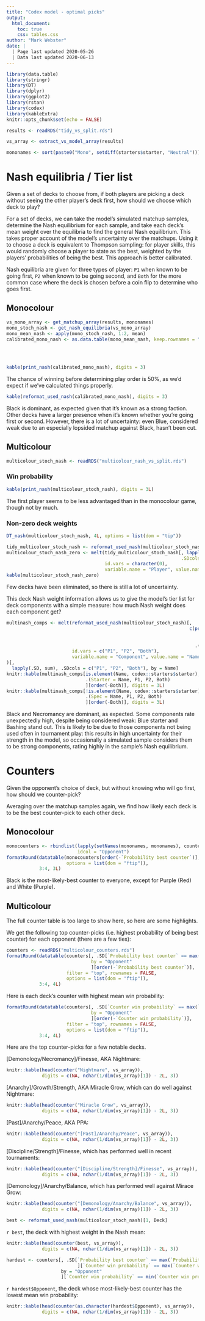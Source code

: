 ```yaml
---
title: "Codex model - optimal picks"
output:
  html_document:
    toc: true
    css: tables.css
author: "Mark Webster"
date: |
  | Page last updated 2020-05-26
  | Data last updated 2020-06-13
---
```


```r
library(data.table)
library(stringr)
library(DT)
library(dplyr)
library(ggplot2)
library(rstan)
library(codex)
library(kableExtra)
knitr::opts_chunk$set(echo = FALSE)
```

```r
results <- readRDS("tidy_vs_split.rds")
```

```r
vs_array <- extract_vs_model_array(results)
```

```r
mononames <- sort(paste0("Mono", setdiff(starters$starter, "Neutral")))
```

# Nash equilibria / Tier list

Given a set of decks to choose from, if both players are picking a deck without seeing the other player's deck first, how should we choose which deck to play?

For a set of decks, we can take the model's simulated matchup samples, determine the Nash equilibrium for each sample, and take each deck's mean weight over the equilibria to find the general Nash equilibrium. This takes proper account of the model's uncertainty over the matchups. Using it to choose a deck is equivalent to Thompson sampling: for player skills, this would randomly choose a player to state as the best, weighted by the players' probabilities of being the best. This approach is better calibrated.

Nash equilibria are given for three types of player: `P1` when known to be going first, `P2` when known to be going second, and `Both` for the more common case where the deck is chosen before a coin flip to determine who goes first.

## Monocolour

```r
vs_mono_array <- get_matchup_array(results, mononames)
mono_stoch_nash <- get_nash_equilibria(vs_mono_array)
mono_mean_nash <- apply(mono_stoch_nash, 1:2, mean)
calibrated_mono_nash <- as.data.table(mono_mean_nash, keep.rownames = "Player")[, c(.(Player = factor(Player, 
                                                                                                      c("P1", "P2", "Both"))), 
                                                                                    .SD), 
                                                                                .SDcols = dimnames(mono_stoch_nash)[[2]]]
```

```r
kable(print_nash(calibrated_mono_nash), digits = 3)
```

The chance of winning before determining play order is 50%, as we'd expect if we've calculated things properly.

```r
kable(reformat_used_nash(calibrated_mono_nash), digits = 3)
```

Black is dominant, as expected given that it's known as a strong faction. Other decks have a larger presence when it's known whether you're going first or second. However, there is a lot of uncertainty: even Blue, considered weak due to an especially lopsided matchup against Black, hasn't been cut.

## Multicolour

```r
multicolour_stoch_nash <- readRDS("multicolour_nash_vs_split.rds")
```

### Win probability

```r
kable(print_nash(multicolour_stoch_nash), digits = 3L)
```

The first player seems to be less advantaged than in the monocolour game, though not by much.

### Non-zero deck weights

```r
DT_nash(multicolour_stoch_nash, 4L, options = list(dom = "tip"))
```

```r
tidy_multicolour_stoch_nash <- reformat_used_nash(multicolour_stoch_nash)
multicolour_stoch_nash_zero <- melt(tidy_multicolour_stoch_nash[, lapply(.SD, function(x) sum(x == 0)),
                                                                .SDcols = c("P1", "P2", "Both")],
                                    id.vars = character(0), 
                                    variable.name = "Player", value.name = "# with zero weight")
kable(multicolour_stoch_nash_zero)
```

Few decks have been eliminated, so there is still a lot of uncertainty.

This deck Nash weight information allows us to give the model's tier list for deck components with a simple measure: how much Nash weight does each component get?

```r
multinash_comps <- melt(reformat_used_nash(multicolour_stoch_nash)[,
                                                                   c(prepare_deck_names_for_modelling(Deck,
                                                                                                      codex::starters,
                                                                                                      nicknames),
                                                                     .(P1 = P1, P2 = P2, Both = Both))],
                        id.vars = c("P1", "P2", "Both"),
                        variable.name = "Component", value.name = "Name"
)[,
  lapply(.SD, sum), .SDcols = c("P1", "P2", "Both"), by = Name]
knitr::kable(multinash_comps[is.element(Name, codex::starters$starter),
                             .(Starter = Name, P1, P2, Both)
                             ][order(-Both)], digits = 3L)
knitr::kable(multinash_comps[!is.element(Name, codex::starters$starter),
                             .(Spec = Name, P1, P2, Both)
                             ][order(-Both)], digits = 3L)
```

Black and Necromancy are dominant, as expected. Some components rate unexpectedly high, despite being considered weak: Blue starter and Bashing stand out. This is likely to be due to those components not being used often in tournament play: this results in high uncertainty for their strength in the model, so occasionally a simulated sample considers them to be strong components, rating highly in the sample's Nash equilibrium.

# Counters

Given the opponent's choice of deck, but without knowing who will go first, how should we counter-pick?

Averaging over the matchup samples again, we find how likely each deck is to be the best counter-pick to each other deck.

## Monocolour

```r
monocounters <- rbindlist(lapply(setNames(mononames, mononames), counter, vs_array, "mono"),
                          idcol = "Opponent")
formatRound(datatable(monocounters[order(-`Probability best counter`)], filter = "top", rownames = FALSE,
                      options = list(dom = "ftip")),
            3:4, 3L)
```

Black is the most-likely-best counter to everyone, except for Purple (Red) and White (Purple).

## Multicolour

The full counter table is too large to show here, so here are some highlights.

We get the following top counter-picks (i.e. highest probability of being best counter) for each opponent (there are a few ties):

```r
counters <- readRDS("multicolour_counters.rds")
formatRound(datatable(counters[, .SD[`Probability best counter` == max(`Probability best counter`)],
                               by = "Opponent"
                               ][order(-`Probability best counter`)],
                      filter = "top", rownames = FALSE,
                      options = list(dom = "ftip")),
            3:4, 4L)
```

Here is each deck's counter with highest mean win probability:

```r
formatRound(datatable(counters[, .SD[`Counter win probability` == max(`Counter win probability`)],
                               by = "Opponent"
                               ][order(-`Counter win probability`)],
                      filter = "top", rownames = FALSE,
                      options = list(dom = "ftip")),
            3:4, 4L)
```

Here are the top counter-picks for a few notable decks.

[Demonology/Necromancy]/Finesse, AKA Nightmare:

```r
knitr::kable(head(counter("Nightmare", vs_array)),
             digits = c(NA, nchar(1/dim(vs_array)[1]) - 2L, 3))
```

[Anarchy]/Growth/Strength, AKA Miracle Grow, which can do well against Nightmare:

```r
knitr::kable(head(counter("Miracle Grow", vs_array)),
             digits = c(NA, nchar(1/dim(vs_array)[1]) - 2L, 3))
```

[Past]/Anarchy/Peace, AKA PPA:

```r
knitr::kable(head(counter("[Past]/Anarchy/Peace", vs_array)),
             digits = c(NA, nchar(1/dim(vs_array)[1]) - 2L, 3))
```

[Discipline/Strength]/Finesse, which has performed well in recent tournaments:

```r
knitr::kable(head(counter("[Discipline/Strength]/Finesse", vs_array)),
             digits = c(NA, nchar(1/dim(vs_array)[1]) - 2L, 3))
```

[Demonology]/Anarchy/Balance, which has performed well against Mirace Grow:

```r
knitr::kable(head(counter("[Demonology/Anarchy/Balance", vs_array)),
             digits = c(NA, nchar(1/dim(vs_array)[1]) - 2L, 3))
```

```r
best <- reformat_used_nash(multicolour_stoch_nash)[1, Deck]
```

`r best`, the deck with highest weight in the Nash mean:

```r
knitr::kable(head(counter(best, vs_array)),
             digits = c(NA, nchar(1/dim(vs_array)[1]) - 2L, 3))
```

```r
hardest <- counters[, .SD[`Probability best counter` == max(`Probability best counter`)
                          ][`Counter win probability` == max(`Counter win probability`)],
                    by = "Opponent"
                    ][`Counter win probability` == min(`Counter win probability`)]
```

`r hardest$Opponent`, the deck whose most-likely-best counter has the lowest mean win probability:

```r
knitr::kable(head(counter(as.character(hardest$Opponent), vs_array)),
             digits = c(NA, nchar(1/dim(vs_array)[1]) - 2L, 3))
```
